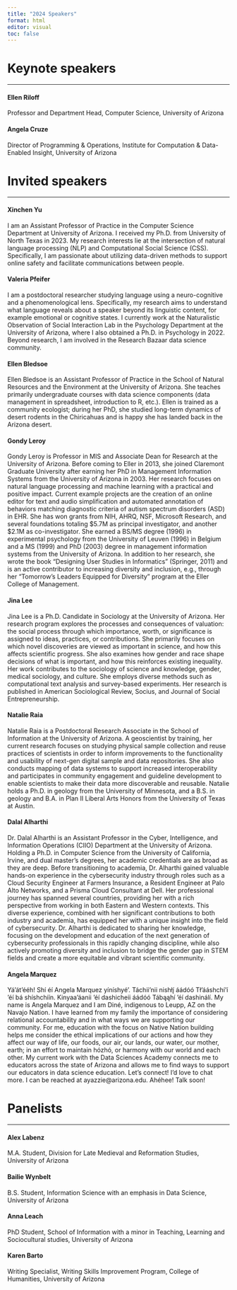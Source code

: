```yaml
---
title: "2024 Speakers"
format: html
editor: visual
toc: false
---
```


# Keynote speakers

------------------------------------------------------------------------

#### Ellen Riloff

Professor and Department Head, Computer Science, University of Arizona

#### Angela Cruze

Director of Programming & Operations, Institute for Computation & Data-Enabled Insight, University of Arizona

# Invited speakers

------------------------------------------------------------------------

#### Xinchen Yu

I am an Assistant Professor of Practice in the Computer Science Department at University of Arizona. I received my Ph.D. from University of North Texas in 2023. My research interests lie at the intersection of natural language processing (NLP) and Computational Social Science (CSS). Specifically, I am passionate about utilizing data-driven methods to support online safety and facilitate communications between people.

#### Valeria Pfeifer

I am a postdoctoral researcher studying language using a neuro-cognitive and a phenomenological lens. Specifically, my research aims to understand what language reveals about a speaker beyond its linguistic content, for example emotional or cognitive states. I currently work at the Naturalistic Observation of Social Interaction Lab in the Psychology Department at the University of Arizona, where I also obtained a Ph.D. in Psychology in 2022. Beyond research, I am involved in the Research Bazaar data science community.

#### Ellen Bledsoe

Ellen Bledsoe is an Assistant Professor of Practice in the School of Natural Resources and the Environment at the University of Arizona. She teaches primarily undergraduate courses with data science components (data management in spreadsheet, introduction to R, etc.). Ellen is trained as a community ecologist; during her PhD, she studied long-term dynamics of desert rodents in the Chiricahuas and is happy she has landed back in the Arizona desert.

#### Gondy Leroy

Gondy Leroy is Professor in MIS and Associate Dean for Research at the University of Arizona. Before coming to Eller in 2013, she joined Claremont Graduate University after earning her PhD in Management Information Systems from the University of Arizona in 2003. Her research focuses on natural language processing and machine learning with a practical and positive impact. Current example projects are the creation of an online editor for text and audio simplification and automated annotation of behaviors matching diagnostic criteria of autism spectrum disorders (ASD) in EHR. She has won grants from NIH, AHRQ, NSF, Microsoft Research, and several foundations totaling \$5.7M as principal investigator, and another \$2.1M as co-investigator. She earned a BS/MS degree (1996) in experimental psychology from the University of Leuven (1996) in Belgium and a MS (1999) and PhD (2003) degree in management information systems from the University of Arizona. In addition to her research, she wrote the book “Designing User Studies in Informatics” (Springer, 2011) and is an active contributor to increasing diversity and inclusion, e.g., through her “Tomorrow’s Leaders Equipped for Diversity” program at the Eller College of Management.

#### Jina Lee

Jina Lee is a Ph.D. Candidate in Sociology at the University of Arizona. Her research program explores the processes and consequences of valuation: the social process through which importance, worth, or significance is assigned to ideas, practices, or contributions. She primarily focuses on which novel discoveries are viewed as important in science, and how this affects scientific progress. She also examines how gender and race shape decisions of what is important, and how this reinforces existing inequality. Her work contributes to the sociology of science and knowledge, gender, medical sociology, and culture. She employs diverse methods such as computational text analysis and survey-based experiments. Her research is published in American Sociological Review, Socius, and Journal of Social Entrepreneurship.

#### Natalie Raia

Natalie Raia is a Postdoctoral Research Associate in the School of Information at the University of Arizona. A geoscientist by training, her current research focuses on studying physical sample collection and reuse practices of scientists in order to inform improvements to the functionality and usability of next-gen digital sample and data repositories. She also conducts mapping of data systems to support increased interoperability and participates in community engagement and guideline development to enable scientists to make their data more discoverable and reusable. Natalie holds a Ph.D. in geology from the University of Minnesota, and a B.S. in geology and B.A. in Plan II Liberal Arts Honors from the University of Texas at Austin.

#### Dalal Alharthi

Dr. Dalal Alharthi is an Assistant Professor in the Cyber, Intelligence, and Information Operations (CIIO) Department at the University of Arizona. Holding a Ph.D. in Computer Science from the University of California, Irvine, and dual master’s degrees, her academic credentials are as broad as they are deep. Before transitioning to academia, Dr. Alharthi gained valuable hands-on experience in the cybersecurity industry through roles such as a Cloud Security Engineer at Farmers Insurance, a Resident Engineer at Palo Alto Networks, and a Prisma Cloud Consultant at Dell. Her professional journey has spanned several countries, providing her with a rich perspective from working in both Eastern and Western contexts. This diverse experience, combined with her significant contributions to both industry and academia, has equipped her with a unique insight into the field of cybersecurity. Dr. Alharthi is dedicated to sharing her knowledge, focusing on the development and education of the next generation of cybersecurity professionals in this rapidly changing discipline, while also actively promoting diversity and inclusion to bridge the gender gap in STEM fields and create a more equitable and vibrant scientific community.

#### Angela Marquez

Yá'át'ééh! Shí éí Angela Marquez yíníshyé'. Táchii’nii nishłį́ áádóó Tł’ááshchí’í ’éí bá shíshchíín. Kinyaa’áanii ’éí dashicheii áádóó Tábąąhí ’éí dashinálí. My name is Angela Marquez and I am Diné, indigenous to Leupp, AZ on the Navajo Nation. I have learned from my family the importance of considering relational accountability and in what ways we are supporting our community. For me, education with the focus on Native Nation building helps me consider the ethical implications of our actions and how they affect our way of life, our foods, our air, our lands, our water, our mother, earth; in an effort to maintain hózhó, or harmony with our world and each other. My current work with the Data Sciences Academy connects me to educators across the state of Arizona and allows me to find ways to support our educators in data science education. Let's connect! I'd love to chat more. I can be reached at ayazzie@arizona.edu. Ahéhee! Talk soon!

# Panelists

------------------------------------------------------------------------

#### Alex Labenz

M.A. Student, Division for Late Medieval and Reformation Studies, University of Arizona

#### Bailie Wynbelt

B.S. Student, Information Science with an emphasis in Data Science, University of Arizona

#### Anna Leach

PhD Student, School of Information with a minor in Teaching, Learning and Sociocultural studies, University of Arizona

#### Karen Barto

Writing Specialist, Writing Skills Improvement Program, College of Humanities, University of Arizona
